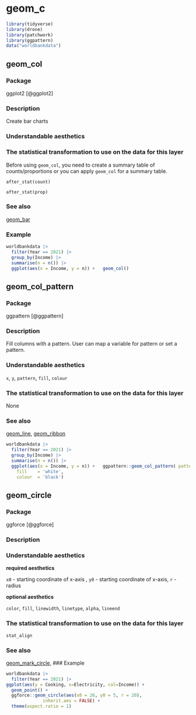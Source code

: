 # geom_c  {#sec-c}

```r
library(tidyverse)
library(drone)
library(patchwork)
library(ggpattern)
data("worldbankdata")
```


## geom_col

### Package

ggplot2 [@ggplot2]

### Description

Create bar charts

### Understandable aesthetics

### The statistical transformation to use on the data for this layer

Before using `geom_col`, you need to create a summary table of counts/proportions or you can apply `geom_col` for a summary table.

`after_stat(count)`

`after_stat(prop)`

### See also

[geom_bar](#bar)

### Example

```r
worldbankdata |>
  filter(Year == 2021) |>
  group_by(Income) |>
  summarise(n = n()) |>
  ggplot(aes(x = Income, y = n)) +   geom_col()

```


## geom_col_pattern{#col_pattern}

### Package

ggpattern [@ggpattern]

### Description

Fill columns with a pattern. User can map a variable for pattern or set a pattern.

### Understandable aesthetics

`x`, `y`, `pattern`, `fill`, `colour`

### The statistical transformation to use on the data for this layer

None


### See also

[geom_line](#line), [geom_ribbon](#ribbon)

```r
worldbankdata |>
  filter(Year == 2021) |>
  group_by(Income) |>
  summarise(n = n()) |>
  ggplot(aes(x = Income, y = n)) +   ggpattern::geom_col_pattern( pattern = 'stripe',
    fill    = 'white',
    colour  = 'black')
```


## geom_circle{#circle}

### Package

ggforce [@ggforce]

### Description

### Understandable aesthetics


**required aesthetics**

`x0` - starting coordinate of x-axis , `y0` - starting coordinate of x-axis, `r` - radius

**optional aesthetics**

`color`, `fill`, `linewidth`, `linetype`, `alpha`, `lineend`

### The statistical transformation to use on the data for this layer 

`stat_align`

### See also

[geom_mark_circle](#mark_circle), 
### Example

```r
worldbankdata |>
  filter(Year == 2021) |>
ggplot(aes(y = Cooking, x=Electricity, col=Income)) + 
  geom_point() + 
  ggforce::geom_circle(aes(x0 = 26, y0 = 5, r = 20),
              inherit.aes = FALSE) + 
  theme(aspect.ratio = 1)
```

